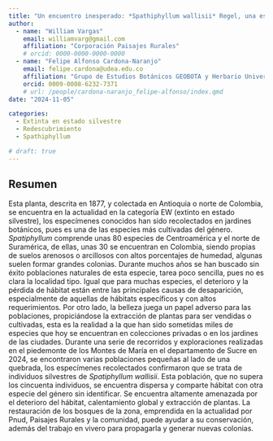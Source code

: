 ```yaml
---
title: "Un encuentro inesperado: *Spathiphyllum wallisii* Regel, una especie de la que no se tenía noticia desde 1877"
author:
  - name: "William Vargas"
    email: williamvarg@gmail.com
    affiliation: "Corporación Paisajes Rurales"
    # orcid: 0000-0000-0000-0000
  - name: "Felipe Alfonso Cardona-Naranjo"
    email: felipe.cardona@udea.edu.co
    affiliation: "Grupo de Estudios Botánicos GEOBOTA y Herbario Universidad de Antioquia HUA, Instituto de Biología, Facultad de Ciencias Exactas y Naturales, Universidad de Antioquia UdeA"
    orcid: 0009-0008-6232-7371
    # url: /people/cardona-naranjo_felipe-alfonso/index.qmd
date: "2024-11-05"

categories:
  - Extinta en estado silvestre
  - Redescubrimiento
  - Spathiphyllum

# draft: true
---
```


## Resumen

Esta planta, descrita en 1877, y colectada en Antioquia o norte de Colombia, se encuentra en la actualidad en la categoría EW (extinto en estado silvestre), los especímenes conocidos han sido recolectados en jardines botánicos, pues es una de las especies más cultivadas del género. *Spatiphyllum* comprende unas 80 especies de Centroamérica y el norte de Suramérica, de ellas, unas 30 se encuentran en Colombia, siendo propias de suelos arenosos o arcillosos con altos porcentajes de humedad, algunas suelen formar grandes colonias. Durante muchos años se han buscado sin éxito poblaciones naturales de esta especie, tarea poco sencilla, pues no es clara la localidad tipo. Igual que para muchas especies, el deterioro y la pérdida de hábitat están entre las principales causas de desaparición, especialmente de aquellas de hábitats específicos y con altos requerimientos. Por otro lado, la belleza juega un papel adverso para las poblaciones, propiciándose la extracción de plantas para ser vendidas o cultivadas, esta es la realidad a la que han sido sometidas miles de especies que hoy se encuentran en colecciones privadas o en los jardines de las ciudades. Durante una serie de recorridos y exploraciones realizadas en el piedemonte de los Montes de María en el departamento de Sucre en 2024, se encontraron varias poblaciones pequeñas al lado de una quebrada, los especímenes recolectados confirmaron que se trata de individuos silvestres de *Spatiphyllum wallisii*. Esta población, que no supera los cincuenta individuos, se encuentra dispersa y comparte hábitat con otra especie del género sin identificar. Se encuentra altamente amenazada por el deterioro del hábitat, calentamiento global y extracción de plantas. La restauración de los bosques de la zona, emprendida en la actualidad por Pnud, Paisajes Rurales y la comunidad, puede ayudar a su conservación, además del trabajo en vivero para propagarla y generar nuevas colonias.

<!-- ## Presentación -->

<!-- PDF -->
<!-- ```{=html} -->
<!-- <object data="presentacion_xii-ccb.pdf" type="application/pdf" width="800" height="540"> -->
<!--     <p>Parece que no tienes un plugin PDF para este navegador. -->
<!--     No pasa nada… puede hacer <a href="presentacion_xii-ccb.pdf">clic aquí  -->
<!--     para descargar el archivo PDF.</a></p> -->
<!-- </object> -->
<!-- ``` -->

<!-- ## Citación -->
